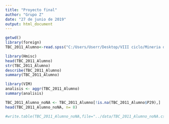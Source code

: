 ```yaml
---
title: "Proyecto final"
author: "Grupo Z"
date: "27 de junio de 2019"
output: html_document
---
```


```r
getwd()
library(foreign)
TBC_2011_Alumno<-read.spss("C:/Users/Userr/Desktop/VIII ciclo/Mineria de Datos/369-Modulo295/02_TBC_2011_Alumno.sav", to.data.frame=TRUE)

```

```r
library(Hmisc)
head(TBC_2011_Alumno)
str(TBC_2011_Alumno)
describe(TBC_2011_Alumno)
summary(TBC_2011_Alumno)

```



```r

library(VIM)
analisis <- aggr(TBC_2011_Alumno)
summary(analisis)

```

```r

TBC_2011_Alumno_noNA <- TBC_2011_Alumno[!is.na(TBC_2011_Alumno$P29),]
head(TBC_2011_Alumno_noNA, n= 8)

```

```r

#write.table(TBC_2011_Alumno_noNA,file="../data/TBC_2011_Alumno_noNA.csv", sep=";", dec=",")

```




